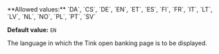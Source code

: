 <ResponseField name="Culture" type="string" >
**Allowed values:** `DA`, `CS`, `DE`, `EN`, `ET`, `ES`, `FI`, `FR`, `IT`, `LT`, `LV`, `NL`, `NO`, `PL`, `PT`, `SV`

**Default value:** `EN`

The language in which the Tink open banking page is to be displayed.
</ResponseField>